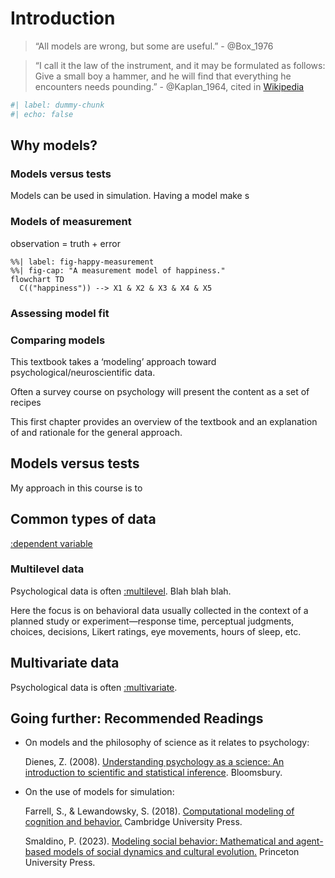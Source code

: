 # Introduction

> "All models are wrong, but some are useful." - @Box_1976

> "I call it the law of the instrument, and it may be formulated as follows: Give a small boy a hammer, and he will find that everything he encounters needs pounding." - @Kaplan_1964, cited in [Wikipedia](https://en.wikipedia.org/wiki/Law_of_the_instrument)

```r
#| label: dummy-chunk
#| echo: false
```

## Why models?



### Models versus tests

Models can be used in simulation. Having a model make s

### Models of measurement

observation = truth + error

```mermaid
%%| label: fig-happy-measurement
%%| fig-cap: "A measurement model of happiness."
flowchart TD
  C(("happiness")) --> X1 & X2 & X3 & X4 & X5
```

### Assessing model fit

### Comparing models

This textbook takes a 'modeling' approach toward psychological/neuroscientific data. 

Often a survey course on psychology will present the content as a set of recipes 

This first chapter provides an overview of the textbook and an explanation of and rationale for the general approach. 

## Models versus tests

My approach in this course is to 

## Common types of data

[:dependent variable](glossary.qmd#dependent-variable)

### Multilevel data

Psychological data is often [:multilevel](glossary.qmd#multilevel). Blah blah blah.

Here the focus is on behavioral data usually collected in the context of a planned study or experiment—response time, perceptual judgments, choices, decisions, Likert ratings, eye movements, hours of sleep, etc.

## Multivariate data

Psychological data is often [:multivariate](glossary.qmd#multivariate).

::: {.callout-tip collapse="true"}
## Going further: Recommended Readings

- On models and the philosophy of science as it relates to psychology:

  Dienes, Z. (2008). [Understanding psychology as a science: An introduction to scientific and statistical inference](https://www.bloomsbury.com/uk/understanding-psychology-as-a-science-9780230542310/). Bloomsbury.

- On the use of models for simulation:

  Farrell, S., & Lewandowsky, S. (2018). [Computational modeling of cognition and behavior.](https://doi.org/10.1017/CBO9781316272503) Cambridge University Press.
  
  Smaldino, P. (2023). [Modeling social behavior: Mathematical and agent-based models of social dynamics and cultural evolution.](https://press.princeton.edu/books/ebook/9780691224152/modeling-social-behavior) Princeton University Press.
:::
